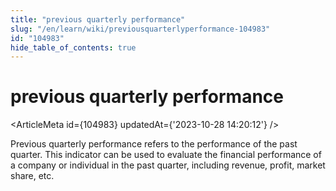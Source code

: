 ```yaml
---
title: "previous quarterly performance"
slug: "/en/learn/wiki/previousquarterlyperformance-104983"
id: "104983"
hide_table_of_contents: true
---
```



<Breadcrumbs current="previous quarterly performance" />

# previous quarterly performance

<ArticleMeta id={104983} updatedAt={'2023-10-28 14:20:12'} />
<div className='border-solid border-b border-t-0 my-4 border-[var(--ifm-color-gray-300)]' />

Previous quarterly performance refers to the performance of the past quarter. This indicator can be used to evaluate the financial performance of a company or individual in the past quarter, including revenue, profit, market share, etc.

